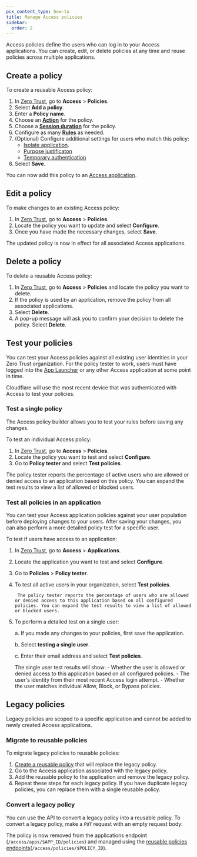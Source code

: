 ```yaml
---
pcx_content_type: how-to
title: Manage Access policies
sidebar:
  order: 2
---
```



Access policies define the users who can log in to your Access applications. You can create, edit, or delete policies at any time and reuse policies across multiple applications.

## Create a policy

To create a reusable Access policy:

1. In [Zero Trust](https://one.dash.cloudflare.com/), go to **Access** > **Policies**.
2. Select **Add a policy**.
3. Enter a **Policy name**.
4. Choose an [**Action**](/cloudflare-one/policies/access/#actions) for the policy.
5. Choose a [**Session duration**](/cloudflare-one/identity/users/session-management/) for the policy.
6. Configure as many [**Rules**](/cloudflare-one/policies/access/#rule-types) as needed.
7. (Optional) Configure additional settings for users who match this policy:
   - [Isolate application](/cloudflare-one/policies/access/isolate-application/).
   - [Purpose justificaton](/cloudflare-one/policies/access/require-purpose-justification/)
   - [Temporary authentication](/cloudflare-one/policies/access/temporary-auth/)
8. Select **Save**.

You can now add this policy to an [Access application](/cloudflare-one/applications/).

## Edit a policy

To make changes to an existing Access policy:

1. In [Zero Trust](https://one.dash.cloudflare.com/), go to **Access** > **Policies**.
2. Locate the policy you want to update and select **Configure**.
3. Once you have made the necessary changes, select **Save**.

The updated policy is now in effect for all associated Access applications.

## Delete a policy

To delete a reusable Access policy:

1. In [Zero Trust](https://one.dash.cloudflare.com/), go to **Access** > **Policies** and locate the policy you want to delete.
2. If the policy is used by an application, remove the policy from all associated applications.
3. Select **Delete**.
4. A pop-up message will ask you to confirm your decision to delete the policy. Select **Delete**.

## Test your policies

You can test your Access policies against all existing user identities in your Zero Trust organization.  For the policy tester to work, users must have logged into the [App Launcher](/cloudflare-one/applications/app-launcher/) or any other Access application at some point in time.

Cloudflare will use the most recent device that was authenticated with Access to test your policies.

### Test a single policy

The Access policy builder allows you to test your rules before saving any changes.

To test an individual Access policy:

1. In [Zero Trust](https://one.dash.cloudflare.com/), go to **Access** > **Policies**.
2. Locate the policy you want to test and select **Configure**.
3. Go to **Policy tester** and select **Test policies**.

The policy tester reports the percentage of active users who are allowed or denied access to an application based on this policy. You can expand the test results to view a list of allowed or blocked users.

### Test all policies in an application

You can test your Access application policies against your user population before deploying changes to your users. After saving your changes, you can also perform a more detailed policy test for a specific user.

To test if users have access to an application:

1. In [Zero Trust](https://one.dash.cloudflare.com/), go to **Access** > **Applications**.
2. Locate the application you want to test and select **Configure**.
3. Go to **Policies** > **Policy tester**.
4. To test all active users in your organization, select **Test policies**.

		The policy tester reports the percentage of users who are allowed or denied access to this application based on all configured policies. You can expand the test results to view a list of allowed or blocked users.

5. To perform a detailed test on a single user:

	a. If you made any changes to your policies, first save the application.

	b. Select **testing a single user**.

	c. Enter their email address and select **Test policies**.

	The single user test results will show:
		- Whether the user is allowed or denied access to this application based on all configured policies.
		- The user's identity from their most recent Access login attempt.
		- Whether the user matches individual Allow, Block, or Bypass policies.

## Legacy policies

Legacy policies are scoped to a specific application and cannot be added to newly created Access applications.

### Migrate to reusable policies

To migrate legacy policies to reusable policies:

1. [Create a reusable policy](#create-a-policy) that will replace the legacy policy.
2. Go to the Access application associated with the legacy policy.
3. Add the reusable policy to the application and remove the legacy policy.
4. Repeat these steps for each legacy policy. If you have duplicate legacy policies, you can replace them with a single reusable policy.

### Convert a legacy policy

You can use the API to convert a legacy policy into a reusable policy. To convert a legacy policy, make a `PUT` request with an empty request body:

<APIRequest
  path="/accounts/{account_id}/access/apps/{app_id}/policies/{policy_id}/make_reusable"
  method="PUT"
/>

The policy is now removed from the applications endpoint (`/access/apps/$APP_ID/policies`) and managed using the [reusable policies endpoints](/api/resources/zero_trust/subresources/access/subresources/policies/)(`/access/policies/$POLICY_ID`).
